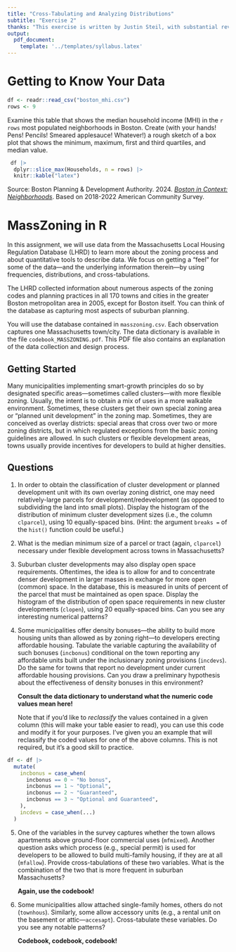 ```yaml
---
title: "Cross-Tabulating and Analyzing Distributions"
subtitle: "Exercise 2"
thanks: "This exercise is written by Justin Steil, with substantial revisions by Eric Robsky Huntley."
output: 
  pdf_document: 
    template: '../templates/syllabus.latex'
---
```


# Getting to Know Your Data

```r
df <- readr::read_csv("boston_mhi.csv")
rows <- 9
```

Examine this table that shows the median household income (MHI) in the `r rows` most populated neighborhoods in Boston. Create (with your hands! Pens! Pencils! Smeared applesauce! Whatever!) a rough sketch of a box plot that shows the minimum, maximum, first and third quartiles, and median value.

```r
 df |>
  dplyr::slice_max(Households, n = rows) |>
  knitr::kable("latex")
```

Source: Boston Planning & Development Authority. 2024. _[Boston in Context: Neighborhoods](https://www.bostonplans.org/getattachment/528be767-2cb3-4685-9a66-206cede8773b)_. Based on 2018-2022 American Community Survey.

# MassZoning in R

In this assignment, we will use data from the Massachusetts Local Housing Regulation Database (LHRD) to learn more about the zoning process and about quantitative tools to describe data. We focus on getting a "feel" for some of the data—and the underlying information therein—by using frequencies, distributions, and cross-tabulations.

The LHRD collected information about numerous aspects of the zoning codes and planning practices in all 170 towns and cities in the greater Boston metropolitan area in 2005, except for Boston itself. You can think of the database as capturing most aspects of suburban planning.

You will use the database contained in `masszoning.csv`. Each observation captures one Massachusetts town/city. The data dictionary is available in the file `codebook_MASSZONING.pdf`. This PDF file also contains an explanation of the data collection and design process.

## Getting Started

Many municipalities implementing smart-growth principles do so by designated specific areas---sometimes called clusters---with more flexible zoning. Usually, the intent is to obtain a mix of uses in a more walkable environment. Sometimes, these clusters get their own special zoning area or "planned unit development" in the zoning map. Sometimes, they are conceived as overlay districts: special areas that cross over two or more zoning districts, but in which regulated exceptions from the basic zoning guidelines are allowed.  In such clusters or flexible development areas, towns usually provide incentives for developers to build at higher densities.

## Questions

1. In order to obtain the classification of cluster development or planned development unit with its own overlay zoning district, one may need relatively-large parcels for development/redevelopment (as opposed to subdividing the land into small plots). Display the histogram of the distribution of minimum cluster development sizes (i.e., the column `clparcel`), using 10 equally-spaced bins. (Hint: the argument `breaks =` of the `hist()` function could be useful.)

2. What is the median minimum size of a parcel or tract (again, `clparcel`) necessary under flexible development across towns in Massachusetts?

3. Suburban cluster developments may also display open space requirements. Oftentimes, the idea is to allow for and to concentrate denser development in larger masses in exchange for more open (common) space. In the database, this is measured in units of percent of the parcel that must be maintained as open space. Display the histogram of the distribution of open space requirements in new cluster developments (`clopen`), using 20 equally-spaced bins. Can you see any interesting numerical patterns?

4. Some municipalities offer density bonuses—the ability to build more housing units than allowed as by zoning right—to developers erecting affordable housing. Tabulate the variable capturing the availability of such bonuses (`incbonus`) conditional on the town reporting any affordable units built under the inclusionary zoning provisions (`incdevs`). Do the same for towns that report no development under current affordable housing provisions. Can you draw a preliminary hypothesis about the effectiveness of density bonuses in this environment?

    __Consult the data dictionary to understand what the numeric code values mean here!__

    Note that if you'd like to _reclassify_ the values contained in a given column (this will make your table easier to read), you can use this code and modify it for your purposes. I've given you an example that will reclassify the coded values for one of the above columns. This is not required, but it's a good skill to practice.

```r
df <- df |>
  mutate(
    incbonus = case_when(
      incbonus == 0 ~ "No bonus",
      incbonus == 1 ~ "Optional",
      incbonus == 2 ~ "Guaranteed",
      incbonus == 3 ~ "Optional and Guaranteed",
    ),
    incdevs = case_when(...)
  )
```

5. One of the variables in the survey captures whether the town allows apartments above ground-floor commercial uses (`mfmixed`). Another question asks which process (e.g., special permit) is used for developers to be allowed to build multi-family housing, if they are at all (`mfallow`). Provide cross-tabulations of these two variables. What is the combination of the two that is more frequent in suburban Massachusetts?

    __Again, use the codebook!__

6. Some municipalities allow attached single-family homes, others do not (`townhous`). Similarly, some allow accessory units (e.g., a rental unit on the basement or attic---`accesapt`). Cross-tabulate these variables. Do you see any notable patterns?

    __Codebook, codebook, codebook!__
